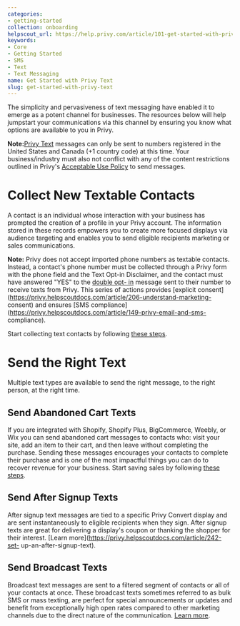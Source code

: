 ```yaml
---
categories:
- getting-started
collection: onboarding
helpscout_url: https://help.privy.com/article/101-get-started-with-privy-text
keywords:
- Core
- Getting Started
- SMS
- Text
- Text Messaging
name: Get Started with Privy Text
slug: get-started-with-privy-text
---
```

The simplicity and pervasiveness of text messaging have enabled it to emerge
as a potent channel for businesses. The resources below will help jumpstart
your communications via this channel by ensuring you know what options are
available to you in Privy.

**Note:**[Privy
Text](https://www.privy.com/pricing?utm_source=knowledgebase&utm_medium=article)
messages can only be sent to numbers registered in the United States and
Canada (+1 country code) at this time. Your business/industry must also not
conflict with any of the content restrictions outlined in Privy's [Acceptable
Use Policy](https://www.privy.com/acceptable-use-policy) to send messages.

# Collect New Textable Contacts

A contact is an individual whose interaction with your business has prompted
the creation of a profile in your Privy account. The information stored in
these records empowers you to create more focused displays via audience
targeting and enables you to send eligible recipients marketing or sales
communications.

**Note:** Privy does not accept imported phone numbers as textable contacts.
Instead, a contact's phone number must be collected through a Privy form with
the phone field and the Text Opt-in Disclaimer, and the contact must have
answered "YES" to the [double opt-
in](https://privy.helpscoutdocs.com/article/135-understand-double-opt-in-doi)
message sent to their number to receive texts from Privy. This series of
actions provides [explicit
consent](https://privy.helpscoutdocs.com/article/206-understand-marketing-
consent) and ensures [SMS
compliance](https://privy.helpscoutdocs.com/article/149-privy-email-and-sms-
compliance).

Start collecting text contacts by following [these
steps](https://privy.helpscoutdocs.com/article/137-collect-phone-numbers).

# Send the Right Text

Multiple text types are available to send the right message, to the right
person, at the right time.

## Send Abandoned Cart Texts

If you are integrated with Shopify, Shopify Plus, BigCommerce, Weebly, or Wix
you can send abandoned cart messages to contacts who: visit your site, add an
item to their cart, and then leave without completing the purchase. Sending
these messages encourages your contacts to complete their purchase and is one
of the most impactful things you can do to recover revenue for your business.
Start saving sales by following [these
steps](https://privy.helpscoutdocs.com/article/68-send-abandoned-cart-texts).

## Send After Signup Texts

After signup text messages are tied to a specific Privy Convert display and
are sent instantaneously to eligible recipients when they sign. After signup
texts are great for delivering a display's coupon or thanking the shopper for
their interest. [Learn more](https://privy.helpscoutdocs.com/article/242-set-
up-an-after-signup-text).

## Send Broadcast Texts

Broadcast text messages are sent to a filtered segment of contacts or all of
your contacts at once. These broadcast texts sometimes referred to as bulk SMS
or mass texting, are perfect for special announcements or updates and benefit
from exceptionally high open rates compared to other marketing channels due to
the direct nature of the communication. [Learn
more](https://privy.helpscoutdocs.com/article/179-send-a-broadcast-text).

